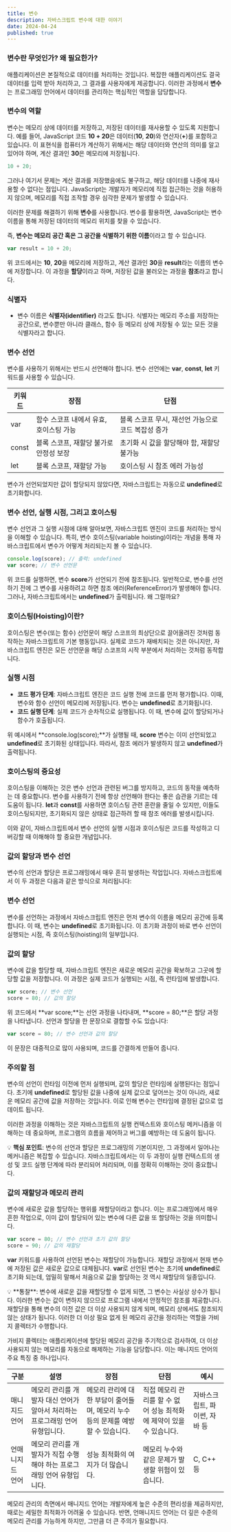 ```yaml
---
title: 변수
description: 자바스크립트 변수에 대한 이야기
date: 2024-04-24
published: true
---
```


### **변수란 무엇인가? 왜 필요한가?**

애플리케이션은 본질적으로 데이터를 처리하는 것입니다. 복잡한 애플리케이션도 결국 데이터를 입력 받아 처리하고, 그 결과를 사용자에게 제공합니다. 이러한 과정에서 **변수**는 프로그래밍 언어에서 데이터를 관리하는 핵심적인 역할을 담당합니다.

### 변수의 역할

변수는 메모리 상에 데이터를 저장하고, 저장된 데이터를 재사용할 수 있도록 지원합니다. 예를 들어, JavaScript 코드 **10 + 20**은 데이터(**10**, **20**)와 연산자(**+**)를 포함하고 있습니다. 이 표현식을 컴퓨터가 계산하기 위해서는 해당 데이터와 연산의 의미를 알고 있어야 하며, 계산 결과인 **30**은 메모리에 저장됩니다.

```jsx showLineNumbers
10 + 20;
```

그러나 여기서 문제는 계산 결과를 저장했음에도 불구하고, 해당 데이터를 나중에 재사용할 수 없다는 점입니다. JavaScript는 개발자가 메모리에 직접 접근하는 것을 허용하지 않으며, 메모리를 직접 조작할 경우 심각한 문제가 발생할 수 있습니다.

이러한 문제를 해결하기 위해 **변수**를 사용합니다. 변수를 활용하면, JavaScript는 변수 이름을 통해 저장된 데이터의 메모리 위치를 찾을 수 있습니다.

즉, **변수는 메모리 공간 혹은 그 공간을 식별하기 위한 이름**이라고 할 수 있습니다.

```jsx showLineNumbers
var result = 10 + 20;
```

위 코드에서는 **10**, **20**을 메모리에 저장하고, 계산 결과인 **30**을 **result**라는 이름의 변수에 저장합니다. 이 과정을 **할당**이라고 하며, 저장된 값을 불러오는 과정을 **참조**라고 합니다.

### **식별자**

- 변수 이름은 **식별자&#40;identifier&#41;** 라고도 합니다. 식별자는 메모리 주소를 저장하는 공간으로, 변수뿐만 아니라 클래스, 함수 등 메모리 상에 저장될 수 있는 모든 것을 식별자라고 합니다.

### **변수 선언**

변수를 사용하기 위해서는 반드시 선언해야 합니다. 변수 선언에는 **var**, **const**, **let** 키워드를 사용할 수 있습니다.

| 키워드 | 장점                                   | 단점                                               |
| ------ | -------------------------------------- | -------------------------------------------------- |
| var    | 함수 스코프 내에서 유효, 호이스팅 가능 | 블록 스코프 무시, 재선언 가능으로 코드 복잡성 증가 |
| const  | 블록 스코프, 재할당 불가로 안정성 보장 | 초기화 시 값을 할당해야 함, 재할당 불가능          |
| let    | 블록 스코프, 재할당 가능               | 호이스팅 시 참조 에러 가능성                       |

변수가 선언되었지만 값이 할당되지 않았다면, 자바스크립트는 자동으로 **undefined**로 초기화합니다.

### **변수 선언, 실행 시점, 그리고 호이스팅**

변수 선언과 그 실행 시점에 대해 알아보면, 자바스크립트 엔진이 코드를 처리하는 방식을 이해할 수 있습니다. 특히, 변수 호이스팅(variable hoisting)이라는 개념을 통해 자바스크립트에서 변수가 어떻게 처리되는지 볼 수 있습니다.

```jsx showLineNumbers
console.log(score); // 출력: undefined
var score; // 변수 선언문
```

위 코드를 실행하면, 변수 **score**가 선언되기 전에 참조됩니다. 일반적으로, 변수를 선언하기 전에 그 변수를 사용하려고 하면 참조 에러(ReferenceError)가 발생해야 합니다. 그러나, 자바스크립트에서는 **undefined**가 출력됩니다. 왜 그럴까요?

### 호이스팅(Hoisting)이란?

호이스팅은 변수(또는 함수) 선언문이 해당 스코프의 최상단으로 끌어올려진 것처럼 동작하는 자바스크립트의 기본 행동입니다. 실제로 코드가 재배치되는 것은 아니지만, 자바스크립트 엔진은 모든 선언문을 해당 스코프의 시작 부분에서 처리하는 것처럼 동작합니다.

### 실행 시점

- **코드 평가 단계**: 자바스크립트 엔진은 코드 실행 전에 코드를 먼저 평가합니다. 이때, 변수와 함수 선언이 메모리에 저장됩니다. 변수는 **undefined**로 초기화됩니다.
- **코드 실행 단계**: 실제 코드가 순차적으로 실행됩니다. 이 때, 변수에 값이 할당되거나 함수가 호출됩니다.

위 예시에서 **console.log(score);**가 실행될 때, **score** 변수는 이미 선언되었고 **undefined**로 초기화된 상태입니다. 따라서, 참조 에러가 발생하지 않고 **undefined**가 출력됩니다.

### 호이스팅의 중요성

호이스팅을 이해하는 것은 변수 선언과 관련된 버그를 방지하고, 코드의 동작을 예측하는 데 중요합니다. 변수를 사용하기 전에 항상 선언해야 한다는 좋은 습관을 기르는 데 도움이 됩니다. **let**과 **const**를 사용하면 호이스팅 관련 혼란을 줄일 수 있지만, 이들도 호이스팅되지만, 초기화되지 않은 상태로 접근하려 할 때 참조 에러를 발생시킵니다.

이와 같이, 자바스크립트에서 변수 선언의 실행 시점과 호이스팅은 코드를 작성하고 디버깅할 때 이해해야 할 중요한 개념입니다.

### **값의 할당과 변수 선언**

변수의 선언과 할당은 프로그래밍에서 매우 흔히 발생하는 작업입니다. 자바스크립트에서 이 두 과정은 다음과 같은 방식으로 처리됩니다:

### 변수 선언

변수를 선언하는 과정에서 자바스크립트 엔진은 먼저 변수의 이름을 메모리 공간에 등록합니다. 이 때, 변수는 **undefined**로 초기화됩니다. 이 초기화 과정이 바로 변수 선언이 실행되는 시점, 즉 호이스팅(hoisting)의 일부입니다.

### 값의 할당

변수에 값을 할당할 때, 자바스크립트 엔진은 새로운 메모리 공간을 확보하고 그곳에 할당할 값을 저장합니다. 이 과정은 실제 코드가 실행되는 시점, 즉 런타임에 발생합니다.

```jsx showLineNumbers
var score; // 변수 선언
score = 80; // 값의 할당
```

위 코드에서 **var score;**는 선언 과정을 나타내며, **score = 80;**은 할당 과정을 나타냅니다. 선언과 할당을 한 문장으로 결합할 수도 있습니다:

```jsx showLineNumbers
var score = 80; // 변수 선언과 값의 할당
```

이 문장은 대중적으로 많이 사용되며, 코드를 간결하게 만들어 줍니다.

### 주의할 점

변수의 선언이 런타임 이전에 먼저 실행되며, 값의 할당은 런타임에 실행된다는 점입니다. 초기에 **undefined**로 할당된 값을 나중에 실제 값으로 덮어쓰는 것이 아니라, 새로운 메모리 공간에 값을 저장하는 것입니다. 이로 인해 변수는 런타임에 결정된 값으로 업데이트 됩니다.

이러한 과정을 이해하는 것은 자바스크립트의 실행 컨텍스트와 호이스팅 메커니즘을 이해하는 데 중요하며, 프로그램의 흐름을 제어하고 버그를 예방하는 데 도움이 됩니다.

💡 **핵심 포인트**: 변수의 선언과 할당은 프로그래밍의 기본이지만, 그 과정에서 일어나는 메커니즘은 복잡할 수 있습니다. 자바스크립트에서는 이 두 과정이 실행 컨텍스트의 생성 및 코드 실행 단계에 따라 분리되어 처리되며, 이를 정확히 이해하는 것이 중요합니다.

### **값의 재할당과 메모리 관리**

변수에 새로운 값을 할당하는 행위를 재할당이라고 합니다. 이는 프로그래밍에서 매우 흔한 작업으로, 이미 값이 할당되어 있는 변수에 다른 값을 또 할당하는 것을 의미합니다.

```jsx showLineNumbers
var score = 80; // 변수 선언과 초기 값의 할당
score = 90; // 값의 재할당
```

**var** 키워드를 사용하여 선언된 변수는 재할당이 가능합니다. 재할당 과정에서 현재 변수에 저장된 값은 새로운 값으로 대체됩니다. **var**로 선언된 변수는 초기에 **undefined**로 초기화 되는데, 엄밀히 말해서 처음으로 값을 할당하는 것 역시 재할당의 일종입니다.

<aside>
  💡 **통찰**: 변수에 새로운 값을 재할당할 수 없게 되면, 그 변수는 사실상 상수가
  됩니다. 이러한 변수는 값이 변하지 않으므로 프로그램 내에서 안정적인 참조를
  제공합니다.
</aside>
재할당을 통해 변수의 이전 값은 더 이상 사용되지 않게 되며, 메모리 상에서도 참조되지
않는 상태가 됩니다. 이러한 더 이상 필요 없게 된 메모리 공간을 정리하는 역할을 가비지
콜렉터가 수행합니다.

가비지 콜렉터는 애플리케이션에 할당된 메모리 공간을 주기적으로 검사하여, 더 이상 사용되지 않는 메모리를 자동으로 해제하는 기능을 담당합니다. 이는 매니지드 언어의 주요 특징 중 하나입니다.

| 구분            | 설명                                                                         | 장점                                                                            | 단점                                                                 | 예시                          |
| --------------- | ---------------------------------------------------------------------------- | ------------------------------------------------------------------------------- | -------------------------------------------------------------------- | ----------------------------- |
| 매니지드 언어   | 메모리 관리를 개발자 대신 언어가 알아서 처리하는 프로그래밍 언어 유형입니다. | 메모리 관리에 대한 부담이 줄어들며, 메모리 누수 등의 문제를 예방할 수 있습니다. | 직접 메모리 관리를 할 수 없어 성능 최적화에 제약이 있을 수 있습니다. | 자바스크립트, 파이썬, 자바 등 |
| 언매니지드 언어 | 메모리 관리를 개발자가 직접 수행해야 하는 프로그래밍 언어 유형입니다.        | 성능 최적화의 여지가 더 많습니다.                                               | 메모리 누수와 같은 문제가 발생할 위험이 있습니다.                    | C, C++ 등                     |

메모리 관리의 측면에서 매니지드 언어는 개발자에게 높은 수준의 편리성을 제공하지만, 때로는 세밀한 최적화가 어려울 수 있습니다. 반면, 언매니지드 언어는 더 깊은 수준의 메모리 관리를 가능하게 하지만, 그만큼 더 큰 주의가 필요합니다.
